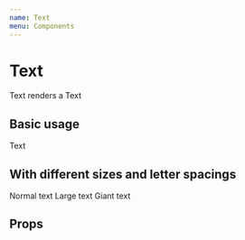 ```yaml
---
name: Text
menu: Components
---
```




# Text

Text renders a Text

## Basic usage

<Playground>
  <Text fontSize={3} color="salmon">Text</Text>
</Playground>

## With different sizes and letter spacings

<Playground>
  <Text fontSize={1}>Normal text</Text>
  <Text fontSize={4} letterSpacing={1}>Large text</Text>
  <Text fontSize={36} letterSpacing={2}>Giant text</Text>
</Playground>

## Props

<PropsTable of={TextForDoc} />
